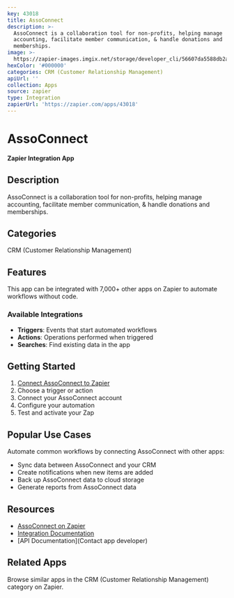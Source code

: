 ```yaml
---
key: 43018
title: AssoConnect
description: >-
  AssoConnect is a collaboration tool for non-profits, helping manage
  accounting, facilitate member communication, & handle donations and
  memberships.
image: >-
  https://zapier-images.imgix.net/storage/developer_cli/56607da5588db2acb3578fe4d630992a.png?auto=format%2Ccompress&ixlib=python-3.0.0&q=50
hexColor: '#000000'
categories: CRM (Customer Relationship Management)
apiUrl: ''
collection: Apps
source: zapier
type: Integration
zapierUrl: 'https://zapier.com/apps/43018'
---
```

# AssoConnect

**Zapier Integration App**

## Description

AssoConnect is a collaboration tool for non-profits, helping manage accounting, facilitate member communication, & handle donations and memberships.

## Categories

CRM (Customer Relationship Management)

## Features

This app can be integrated with 7,000+ other apps on Zapier to automate workflows without code.

### Available Integrations

- **Triggers**: Events that start automated workflows
- **Actions**: Operations performed when triggered
- **Searches**: Find existing data in the app

## Getting Started

1. [Connect AssoConnect to Zapier](https://zapier.com/apps/43018)
2. Choose a trigger or action
3. Connect your AssoConnect account
4. Configure your automation
5. Test and activate your Zap

## Popular Use Cases

Automate common workflows by connecting AssoConnect with other apps:

- Sync data between AssoConnect and your CRM
- Create notifications when new items are added
- Back up AssoConnect data to cloud storage
- Generate reports from AssoConnect data

## Resources

- [AssoConnect on Zapier](https://zapier.com/apps/43018)
- [Integration Documentation](https://zapier.com/apps/43018/integrations)
- [API Documentation](Contact app developer)

## Related Apps

Browse similar apps in the CRM (Customer Relationship Management) category on Zapier.
